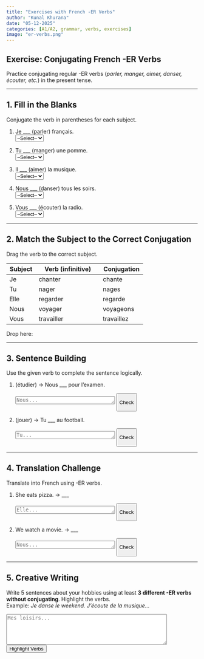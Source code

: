 ```yaml
---
title: "Exercises with French -ER Verbs"
author: "Kunal Khurana"
date: "05-12-2025"
categories: [A1/A2, grammar, verbs, exercises]
image: "er-verbs.png"
---
```


::: {.content-visible when-profile="english"}

# Exercise: Conjugating French -ER Verbs

Practice conjugating regular -ER verbs (*parler, manger, aimer, danser, écouter, etc.*) in the present tense.

---

## 1. Fill in the Blanks  
Conjugate the verb in parentheses for each subject.

1. Je ___ (parler) français.  
   <select onchange="checkVerb(this, 'parle')">
     <option value="">--Select--</option>
     <option value="parle">parle</option>
     <option value="parles">parles</option>
     <option value="parlons">parlons</option>
   </select>  
   <span class="feedback"></span>

2. Tu ___ (manger) une pomme.  
   <select onchange="checkVerb(this, 'manges')">
     <option value="">--Select--</option>
     <option value="mange">mange</option>
     <option value="manges">manges</option>
     <option value="mangez">mangez</option>
   </select>  
   <span class="feedback"></span>

3. Il ___ (aimer) la musique.  
   <select onchange="checkVerb(this, 'aime')">
     <option value="">--Select--</option>
     <option value="aime">aime</option>
     <option value="aimes">aimes</option>
     <option value="aimons">aimons</option>
   </select>  
   <span class="feedback"></span>

4. Nous ___ (danser) tous les soirs.  
   <select onchange="checkVerb(this, 'dansons')">
     <option value="">--Select--</option>
     <option value="danse">danse</option>
     <option value="danses">danses</option>
     <option value="dansons">dansons</option>
   </select>  
   <span class="feedback"></span>

5. Vous ___ (écouter) la radio.  
   <select onchange="checkVerb(this, 'écoutez')">
     <option value="">--Select--</option>
     <option value="écoute">écoute</option>
     <option value="écoutes">écoutes</option>
     <option value="écoutez">écoutez</option>
   </select>  
   <span class="feedback"></span>

---

## 2. Match the Subject to the Correct Conjugation  
Drag the verb to the correct subject.

| Subject | Verb (infinitive) | Conjugation |
|---------|-------------------|-------------|
| Je      | chanter           | <span draggable="true" ondragstart="drag(event)" data-answer="chante">chante</span> |
| Tu      | nager             | <span draggable="true" ondragstart="drag(event)" data-answer="nages">nages</span> |
| Elle    | regarder          | <span draggable="true" ondragstart="drag(event)" data-answer="regarde">regarde</span> |
| Nous    | voyager           | <span draggable="true" ondragstart="drag(event)" data-answer="voyageons">voyageons</span> |
| Vous    | travailler        | <span draggable="true" ondragstart="drag(event)" data-answer="travaillez">travaillez</span> |

Drop here:  
<div class="dropzone" ondrop="drop(event)" ondragover="allowDrop(event)"></div>  
<span class="feedback"></span>

---

## 3. Sentence Building  
Use the given verb to complete the sentence logically.

1. (étudier) → Nous ___ pour l'examen.  
   <textarea placeholder="Nous..." rows="1" cols="30"></textarea>  
   <button onclick="checkSentence(this.previousElementSibling, 'étudions')">Check</button>  
   <span class="feedback"></span>

2. (jouer) → Tu ___ au football.  
   <textarea placeholder="Tu..." rows="1" cols="30"></textarea>  
   <button onclick="checkSentence(this.previousElementSibling, 'joues')">Check</button>  
   <span class="feedback"></span>

---

## 4. Translation Challenge  
Translate into French using -ER verbs.

1. She eats pizza. → ___  
   <textarea placeholder="Elle..." rows="1" cols="30"></textarea>  
   <button onclick="checkTranslation(this.previousElementSibling, 'Elle mange une pizza.')">Check</button>  
   <span class="feedback"></span>

2. We watch a movie. → ___  
   <textarea placeholder="Nous..." rows="1" cols="30"></textarea>  
   <button onclick="checkTranslation(this.previousElementSibling, 'Nous regardons un film.')">Check</button>  
   <span class="feedback"></span>

---

## 5. Creative Writing  
Write 5 sentences about your hobbies using at least **3 different -ER verbs without conjugating**. Highlight the verbs.  
Example: *Je danse le weekend. J'écoute de la musique...*  

<textarea placeholder="Mes loisirs..." rows="5" cols="50"></textarea>  
<button onclick="highlightVerbs(this.previousElementSibling)">Highlight Verbs</button>  
<div class="feedback"></div>

<script>
// Check dropdown answers
function checkVerb(selectElement, correctAnswer) {
  // Get the feedback element next to the dropdown
  const feedback = selectElement.nextElementSibling;

  // Check if the selected value matches the correct answer
  if (selectElement.value === correctAnswer) {
    feedback.textContent = "✓ Correct!";
    feedback.style.color = "green";
  } 
  // If the selected value is incorrect but not empty
  else if (selectElement.value) {
    feedback.textContent = "✗ Incorrect. Try again!";
    feedback.style.color = "red";
  } 
  // If no option is selected, clear the feedback
  else {
    feedback.textContent = ""; // Clear feedback if no option is selected
  }
}

// Drag-and-drop functions
function allowDrop(e) { e.preventDefault(); }
function drag(e) { e.dataTransfer.setData("text", e.target.dataset.answer); }
function drop(e) {
  e.preventDefault();
  const data = e.dataTransfer.getData("text");
  const feedback = e.target.nextElementSibling;
  if (data) {
    e.target.innerHTML = data;
    feedback.textContent = "✓ Dropped!";
    feedback.style.color = "green";
  }
}

// Check sentence building
function checkSentence(textarea, correctVerb) {
  const feedback = textarea.nextElementSibling.nextElementSibling;
  if (textarea.value.includes(correctVerb)) {
    feedback.textContent = "✓ Correct!";
    feedback.style.color = "green";
  } else {
    feedback.textContent = `✗ Use "${correctVerb}".`;
    feedback.style.color = "red";
  }
}

// Check translations
function checkTranslation(textarea, correctAnswer) {
  const feedback = textarea.nextElementSibling.nextElementSibling;
  if (textarea.value.trim().toLowerCase() === correctAnswer.toLowerCase()) {
    feedback.textContent = "✓ Perfect!";
    feedback.style.color = "green";
  } else {
    feedback.textContent = `✓ Suggested: "${correctAnswer}"`;
    feedback.style.color = "blue";
  }
}

// Highlight -ER verbs in creative writing
function highlightVerbs(textarea) {
  const commonERVerbs = ["parler", "manger", "aimer", "danser", "écouter", "chanter", "nager", "regarder", "voyager", "travailler", "étudier", "jouer"];
  let text = textarea.value;
  commonERVerbs.forEach(verb => {
    const regex = new RegExp(`\\b${verb}\\b`, "gi");
    text = text.replace(regex, `<span style="background-color: yellow">${verb}</span>`);
  });
  const feedback = textarea.nextElementSibling.nextElementSibling;
  feedback.innerHTML = "<strong>-ER verbs used:</strong><br>" + text;
}
</script>

:::